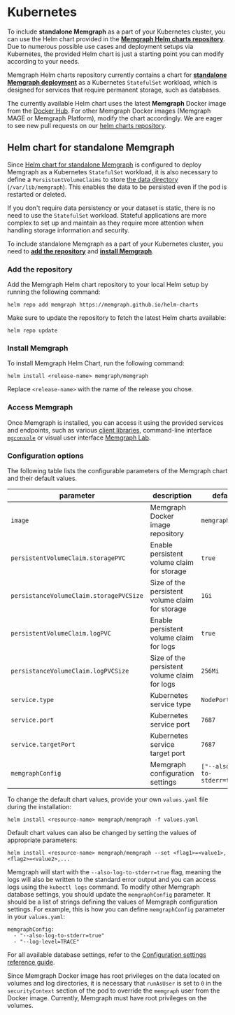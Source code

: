 
# Kubernetes

To include **standalone Memgraph** as a part of your Kubernetes cluster, you can
use the Helm chart provided in the [**Memgraph Helm charts
repository**](https://github.com/memgraph/helm-charts). Due to numerous possible
use cases and deployment setups via Kubernetes, the provided Helm chart is just
a starting point you can modify according to your needs. 

Memgraph Helm charts repository currently contains a chart for [**standalone
Memgraph deployment**](#helm-chart-for-standalone-memgraph) as a Kubernetes
`StatefulSet` workload, which is designed for services that require permanent
storage, such as databases. 

<Callout type="info"> 

The currently available Helm chart uses the latest
**Memgraph** Docker image from the [Docker
Hub](https://hub.docker.com/r/memgraph/memgraph). For other Memgraph Docker
images (Memgraph MAGE or Memgraph Platform), modify the chart accordingly. We
are eager to see new pull requests on our [helm charts
repository](https://github.com/memgraph/helm-charts). 

</Callout>

## Helm chart for standalone Memgraph

Since [Helm chart for standalone
Memgraph](https://github.com/memgraph/helm-charts/tree/main/charts/memgraph) is
configured to deploy Memgraph as a Kubernetes `StatefulSet` workload, it is also
necessary to define a `PersistentVolumeClaims` to store [the data
directory](/configuration/data-durability-and-backup) (`/var/lib/memgraph`).
This enables the data to be persisted even if the pod is restarted or deleted. 

If you don't require data persistency or your dataset is static, there is no
need to use the `StatefulSet` workload. Stateful applications are more complex
to set up and maintain as they require more attention when handling storage
information and security.

To include standalone Memgraph as a part of your Kubernetes cluster, you need to
[**add the repository**](#add-the-repository) and [**install
Memgraph**](#install-memgraph).

### Add the repository

Add the Memgraph Helm chart repository to your local Helm setup by running the
following command:

```
helm repo add memgraph https://memgraph.github.io/helm-charts
```

Make sure to update the repository to fetch the latest Helm charts available:

```
helm repo update
```

### Install Memgraph

To install Memgraph Helm Chart, run the following command:
```
helm install <release-name> memgraph/memgraph
```
Replace `<release-name>` with the name of the release you chose.

### Access Memgraph

Once Memgraph is installed, you can access it using the provided services and
endpoints, such as various [client libraries](/client-libraries), command-line
interface [`mgconsole`](/getting-started/cli) or visual user interface [Memgraph
Lab](/data-visualization).

### Configuration options

The following table lists the configurable parameters of the Memgraph chart and
their default values.

parameter | description | default
--- | --- | ---
`image` | Memgraph Docker image repository | `memgraph`
`persistentVolumeClaim.storagePVC` | Enable persistent volume claim for storage | `true`
`persistanceVolumeClaim.storagePVCSize` | Size of the persistent volume claim for storage | `1Gi`
`persistentVolumeClaim.logPVC` | Enable persistent volume claim for logs | `true`
`persistanceVolumeClaim.logPVCSize` | Size of the persistent volume claim for logs | `256Mi`
`service.type` | Kubernetes service type | `NodePort`
`service.port` | Kubernetes service port | `7687`
`service.targetPort` | Kubernetes service target port | `7687`
`memgraphConfig` | Memgraph configuration settings | `["--also-log-to-stderr=true"]`

To change the default chart values, provide your own `values.yaml` file during the installation:

```
helm install <resource-name> memgraph/memgraph -f values.yaml
```

Default chart values can also be changed by setting the values of appropriate parameters:

```
helm install <resource-name> memgraph/memgraph --set <flag1>=<value1>,<flag2>=<value2>,...
```

<Callout type="info">

Memgraph will start with the `--also-log-to-stderr=true` flag, meaning the logs
will also be written to the standard error output and you can access logs using
the `kubectl logs` command. To modify other Memgraph database settings, you
should update the `memgraphConfig` parameter. It should be a list of strings
defining the values of Memgraph configuration settings. For example, this is how
you can define `memgraphConfig` parameter in your `values.yaml`:

```
memgraphConfig: 
  - "--also-log-to-stderr=true"
  - "--log-level=TRACE"
```
For all available database settings, refer to the [Configuration settings
reference guide](/configuration/configuration-settings).

</Callout>

<Callout type="info">

Since Memgraph Docker image has root privileges on the data located on volumes
and log directories, it is necessary that `runAsUser` is set to `0` in the
`securityContext` section of the pod to override the `memgraph` user from the
Docker image. Currently, Memgraph must have root privileges on the volumes. 

</Callout>
